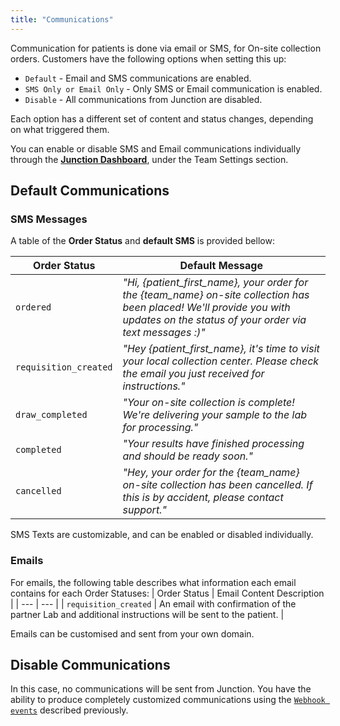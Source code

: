 ```yaml
---
title: "Communications"
---
```


<FeatureBeta />

Communication for patients is done via email or SMS, for On-site collection orders.
Customers have the following options when setting this up:

- `Default` - Email and SMS communications are enabled.
- `SMS Only or Email Only` - Only SMS or Email communication is enabled.
- `Disable` - All communications from Junction are disabled.

Each option has a different set of content and status changes, depending on what triggered them.

<Info>You can enable or disable SMS and Email communications individually through the [**Junction Dashboard**](http://app.junction.com/), under the Team Settings section.</Info>

## Default Communications

### SMS Messages

A table of the **Order Status** and **default SMS** is provided bellow:

| Order Status | Default Message |
| --- | --- |
| `ordered` | _"Hi, {patient_first_name}, your order for the {team_name} on-site collection has been placed! We'll provide you with updates on the status of your order via text messages :)"_ |
| `requisition_created` | _"Hey {patient_first_name}, it's time to visit your local collection center. Please check the email you just received for instructions."_ |
| `draw_completed` | _"Your on-site collection is complete! We're delivering your sample to the lab for processing."_ |
| `completed` | _"Your results have finished processing and should be ready soon."_ |
| `cancelled` | _"Hey, your order for the {team_name} on-site collection has been cancelled. If this is by accident, please contact support."_ |

<Info>SMS Texts are customizable, and can be enabled or disabled individually.</Info>

### Emails

For emails, the following table describes what information each email contains for each Order Statuses:
| Order Status | Email Content Description |
| --- | --- |
| `requisition_created` | An email with confirmation of the partner Lab and additional instructions will be sent to the patient. |

<Info>Emails can be customised and sent from your own domain.</Info>

## Disable Communications

In this case, no communications will be sent from Junction. You have the ability to produce completely customized communications
using the [`Webhook events`](/lab/on-site-collection/webhooks) described previously.

